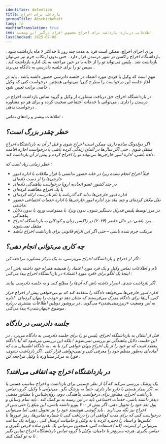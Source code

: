 ```yaml
---
identifier: detention
title: بازداشت برای اخراج
germanTitle: Abschiebehaft
lang: fa
machineTranslation: true
seo: اطلاعاتی درباره بازداشت برای اخراج مخصوص افراد درگیر این وضعیت
lastChecked: 2025-07-08
---
```


برای اجرای اخراج، ممکن است فرد به مدت چند روز تا حداکثر ۶ ماه بازداشت شود
.
بازداشتگاه اخراج زاکسن در شهر درسدن قرار دارد
.
حتی بدون ارتکاب جرم نیز می‌توان بازداشت شد
.
پلیس می‌تواند تو را از خانه یا در حین مراجعه به یک اداره بازداشت کند
.
سپس تو را برای جلسه دادرسی به دادگاه می‌برند
.

مهم است که وکیل یا فردی مورد اعتماد در جلسه دادرسی حضور داشته باشد
.
باید در آغاز جلسه این درخواست را مطرح کنی! می‌توانی همچنین درخواست کنی که وکیل خاصی برایت تعیین شود
.

در بازداشتگاه اخراج، حق دریافت مشاوره از وکیل و گروه تماس بازداشت اخراج در درسدن را داری
.
می‌توانی با خدمات اجتماعی صحبت کرده و برای هر دو مشاوره درخواست بدهی
.

اطلاعات بیشتر و راه‌های تماس
:

<Address identifier="abschiebehaftkontaktgruppe" />

## خطر چقدر بزرگ است؟

اگر دولدونگ ساده داری، ممکن است اخراج شوی و قبل از آن به بازداشتگاه اخراج منتقل شوی
.
حتی اگر سال‌ها در آلمان زندگی کرده باشی یا درخواست اجازه اقامت داده باشی، اداره امور خارجی‌ها می‌تواند تو را اخراج کرده و پیش از آن بازداشت کند
.

خطر زمانی زیاد است که
:

- قبلاً اخراج انجام نشده زیرا در خانه حضور نداشتی یا قرار ملاقات با اداره امور خارجی‌ها را از دست داده‌ای
- در چند کشور عضو اتحادیه اروپا درخواست پناهندگی داده‌ای
- با یک اخراج مخالفت کرده‌ای
- اداره امور خارجی‌ها بداند که گذرنامه یا نام نادرست ارائه کرده‌ای
- نقل مکان کرده‌ای و چند ماه نزد اداره امور خارجی‌ها یا اداره خدمات اجتماعی حضور نداشتی
- در مرز توسط پلیس فدرال دستگیر شوی، بدون ویزا، با ممنوعیت ورود یا بدون دلایل پناهندگی
- مرد باشی: در حال حاضر (۲۰۲۴) در زاکسن زنان و کودکان به بازداشتگاه اخراج منتقل نمی‌شوند
- مرتکب جرم شده باشی – حتی اگر این الزام قانونی برای بازداشت اخراج نباشد

## چه کاری می‌توانی انجام دهی؟

اگر از اخراج و بازداشتگاه اخراج می‌ترسی، به یک مرکز مشاوره مراجعه کن
:

<Block identifier="counseling_addresses" />

نام و اطلاعات تماس وکیل و یک فرد مورد اعتماد را همیشه همراه خود داشته باش
!
در اینجا یک الگو برای «فرد مورد اعتماد» در بازداشتگاه اخراج پیدا می‌کنی
:
<InternalShortLink identifier="forms" />

اگر بازداشت شدی، اصرار داشته باش که آن‌ها را مطلع کنند و به جلسه دادرسی بیایند
.

اداره امور خارجی‌ها می‌خواهد دادگاه را متقاعد کند که تو می‌خواهی پیش از اخراج فرار کنی. آن‌ها برای دادگاه مدرک می‌فرستند که نشان دهد تو خودت را پنهان کرده‌ای
.
اداره به این وضعیت «زیرزمینی‌شدن» می‌گوید
.
در بروشور <InternalShortLink identifier="dublin">دوبلین</InternalShortLink> اطلاعات بیشتری درباره موضوع «پنهان‌شدن» پیدا می‌کنی
.

## جلسه دادرسی در دادگاه

قبل از انتقال به بازداشتگاه اخراج، پلیس تو را برای جلسه دادرسی به دادگاه می‌برد
.
در این جلسه، دلایل پناهندگی تو بررسی نمی‌شوند
!
بلکه این بررسی می‌شود که آیا دادگاه معتقد است که تو خود را از یک اخراج پنهان خواهی کرد یا نه
.
به دادگاه اطمینان بده که آماده‌ای به‌طور منظم خود را معرفی کنی و نمی‌خواهی فرار کنی
.
اگر بازداشت نشوی، فوراً به مرکز مشاوره یا وکیل مراجعه کن
.

## در بازداشتگاه اخراج چه اتفاقی می‌افتد؟

یک پزشک بررسی می‌کند که آیا از نظر جسمی برای بازداشت و اخراج مناسب هستی یا نه. اگر بیمار هستی یا دارو نیاز داری، حتماً به پزشک بگو
.
می‌توانی با وکیل، گروه تماس بازداشت اخراج، مشاور برای درخواست پناهندگی دوم، روان‌شناس یا مشاور مذهبی دیدار داشته باشی. خدمات اجتماعی باید در این زمینه به تو کمک کند
.
باید تمام وسایل و پول نقد خود را تحویل دهی. اگر بیش از ۲۰۰ یورو داشته باشی، این مبلغ را حتی پس از اخراج نیز نگه می‌دارند
.
باید گوشی هوشمند خود را نیز تحویل دهی. اما می‌توانی درخواست کنی که برای مدت کوتاهی آن را دریافت کنی تا شماره تماس‌ها، رمز عبورها یا عکس‌ها و اسناد را ذخیره کرده یا به وکیل و حامیانت ارسال کنی
.
روزانه یک ساعت می‌توانی از اینترنت (کند) استفاده کنی. همچنین می‌توانی یک تلفن ساده قرض بگیری و تماس بگیری. هرچه سریع‌تر با حامیان، وکیل یا گروه تماس بازداشتگاه اخراج تماس بگیر تا به تو کمک کنند
.
